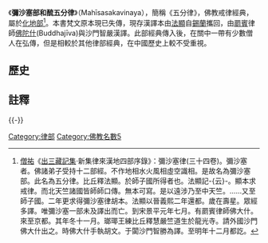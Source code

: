 {{refimprove|time=2017-07-24T11:53:04+00:00}}
{{佛教}}
《'''彌沙塞部和酼五分律'''》（Mahīsasakavinaya），簡稱《五分律》，佛教戒律經典，屬於[[化地部|化地部]]<ref>[[僧祐|僧祐]]《[[出三藏記集|出三藏記集]]·新集律來漢地四部序錄》：彌沙塞律(三十四卷)。彌沙塞者。佛諸弟子受持十二部經。不作地相水火風相虛空識相。是故名為彌沙塞部。此名為五分律。比丘釋法顯。於師子國所得者也。法顯記-{云}-。顯本求戒律。而北天竺諸國皆師師口傳。無本可寫。是以遠涉乃至中天竺。……又至師子國。二年更求得彌沙塞律胡本。法顯以晉義熙二年還都。歲在壽星。眾經多譯。唯彌沙塞一部未及譯出而亡。到宋景平元年七月。有罽賓律師佛大什。來至京都。其年冬十一月。瑯瑘王練比丘釋慧嚴竺道生於龍光寺。請外國沙門佛大什出之。時佛大什手執胡文。于闐沙門智勝為譯。至明年十二月都訖。</ref>。本書梵文原本現已失傳，現存漢譯本由[[法顯|法顯]]自[[錫蘭|錫蘭]]攜回，由[[罽賓|罽賓]]律師[[佛陀什|佛陀什]](Buddhajīva)與沙門智嚴漢譯。此部經典傳入後，在關中一帶有少數僧人在弘傳，但是相較於其他律部經典，在中國歷史上較不受重視。

==歷史==
{{empty section}}

==註釋==
{{reflist}}
{{-}}
{{China-buddhism-book-lv}}

[[Category:律部|Category:律部]]
[[Category:佛教名數5|Category:佛教名數5]]


{{佛教小作品}}